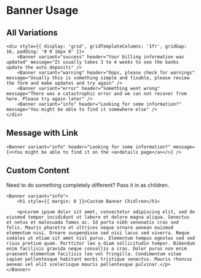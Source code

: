 # Banner Usage

## All Variations

```tsx
<div style={{ display: 'grid', gridTemplateColumns: '1fr', gridGap: 16, padding: '0 0 16px 0' }}>
    <Banner variant="success" header="Your billing information was updated" message="It usually takes 3 to 4 weeks to see the banks update the auto deposits" />
    <Banner variant="warning" header="Oops, please check for warnings" message="Usually this is something simple and fixable, please review the form and make updates and try again" />
    <Banner variant="error" header="Something went wrong" message="There was a catastrophic error and we can not recover from here. Please try again later" />
    <Banner variant="info" header="Looking for some information?" message="You might be able to find it somewhere else" />
</div>
```

## Message with Link

```tsx
<Banner variant="info" header="Looking for some information?" message={<>You might be able to find it on the <a>details page</a></>} />
```

## Custom Content

Need to do something completely different? Pass it in as children.

```tsx
<Banner variant="info">
    <h1 style={{ margin: 0 }}>Custom Banner Chidlren</h1>
    
    <p>Lorem ipsum dolor sit amet, consectetur adipiscing elit, sed do eiusmod tempor incididunt ut labore et dolore magna aliqua. Senectus et netus et malesuada fames ac. Id porta nibh venenatis cras sed felis. Mauris pharetra et ultrices neque ornare aenean euismod elementum nisi. Ornare suspendisse sed nisi lacus sed viverra. Neque sodales ut etiam sit amet nisl purus. Elementum tempus egestas sed sed risus pretium quam. Porttitor leo a diam sollicitudin tempor. Bibendum enim facilisis gravida neque convallis a cras. Dolor purus non enim praesent elementum facilisis leo vel fringilla. Condimentum vitae sapien pellentesque habitant morbi tristique senectus. Mauris rhoncus aenean vel elit scelerisque mauris pellentesque pulvinar.</p>
</Banner>
```
